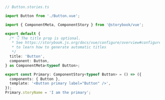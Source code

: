 ```ts
// Button.stories.ts

import Button from './Button.vue';

import { ComponentMeta, ComponentStory } from '@storybook/vue';

export default {
  /* 👇 The title prop is optional.
   * See https://storybook.js.org/docs/vue/configure/overview#configure-story-loading
   * to learn how to generate automatic titles
   */
  title: 'Button',
  component: Button,
} as ComponentMeta<typeof Button>;

export const Primary: ComponentStory<typeof Button> = () => ({
  components: { Button },
  template: '<Button primary label="Button" />',
});
Primary.storyName = 'I am the primary';
```
